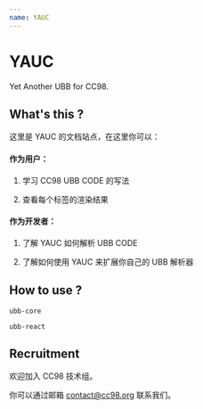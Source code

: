 ```yaml
---
name: YAUC
---
```


# YAUC

Yet Another UBB for CC98.


## What's this ?

这里是 YAUC 的文档站点，在这里你可以：


#### 作为用户：

1. 学习 CC98 UBB CODE 的写法

2. 查看每个标签的渲染结果

#### 作为开发者：

1. 了解 YAUC 如何解析 UBB CODE

2. 了解如何使用 YAUC 来扩展你自己的 UBB 解析器


## How to use ?

`ubb-core`

`ubb-react`


## Recruitment

欢迎加入 CC98 技术组。

你可以通过邮箱 contact@cc98.org 联系我们。
